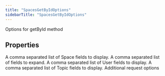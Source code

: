 ```yaml
---
title: "SpacesGetByIdOptions"
sidebarTitle: "SpacesGetByIdOptions"
---
```


Options for getById method

## Properties

<ParamField name="spacefields" type="string[]">
A comma separated list of Space fields to display.
</ParamField>





<ParamField name="expansions" type="string[]">
A comma separated list of fields to expand.
</ParamField>





<ParamField name="userfields" type="string[]">
A comma separated list of User fields to display.
</ParamField>





<ParamField name="topicfields" type="string[]">
A comma separated list of Topic fields to display.
</ParamField>





<ParamField name="requestOptions" type="[RequestOptions](/xdks/typescript/reference/interfaces/RequestOptions)">
Additional request options
</ParamField>



